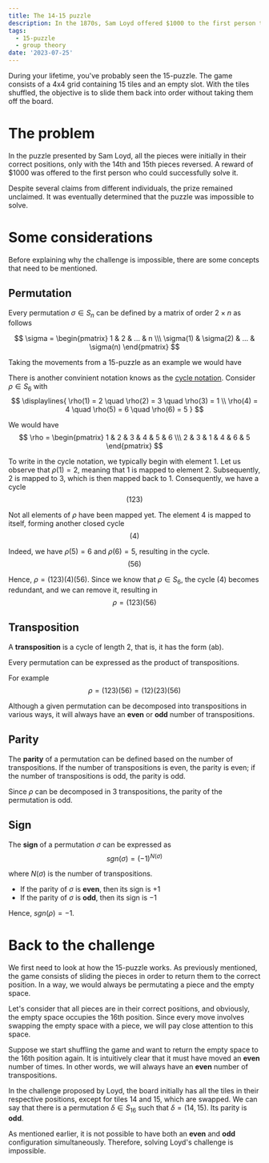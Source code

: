 ```yaml
---
title: The 14-15 puzzle
description: In the 1870s, Sam Loyd offered $1000 to the first person to solve what would come to be known as the 14-15 puzzle.
tags:
  - 15-puzzle
  - group theory
date: '2023-07-25'
---
```


During your lifetime, you've probably seen the 15-puzzle. The game consists of a 4x4 grid containing 15 tiles and an empty slot. With the tiles shuffled, the objective is to slide them back into order without taking them off the board.

# The problem

In the puzzle presented by Sam Loyd, all the pieces were initially in their correct positions, only with the 14th and 15th pieces reversed. A reward of $1000 was offered to the first person who could successfully solve it. 

Despite several claims from different individuals, the prize remained unclaimed. It was eventually determined that the puzzle was impossible to solve.

# Some considerations

Before explaining why the challenge is impossible, there are some concepts that need to be mentioned.

## Permutation

Every permutation $\sigma \in S_{n}$ can be defined by a matrix of order $2 \times n$ as follows

$$
\sigma = \begin{pmatrix} 1 & 2 & ... & n \\\ \sigma(1) & \sigma(2) & ... & \sigma(n) \end{pmatrix}
$$

Taking the movements from a 15-puzzle as an example we would have

<ResponsiveImage
  src='/posts/the-14-15-puzzle/cycle.gif'
  width='0'
  height='0'
  sizes='100vw'
  className='w-full h-auto'
/>

There is another convinient notation knows as the [cycle notation](https://en.wikipedia.org/wiki/Permutation#Cycle_notation). Consider $\rho \in S_{6}$ with 
$$
\displaylines{
\rho(1) = 2 \quad \rho(2) = 3 \quad \rho(3) = 1 \\ 
\rho(4) = 4 \quad \rho(5) = 6 \quad \rho(6) = 5
}
$$

We would have
$$
\rho = \begin{pmatrix} 1 & 2 & 3 & 4 & 5 & 6 \\\ 2 & 3 & 1 & 4 & 6 & 5 \end{pmatrix}
$$

To write in the cycle notation, we typically begin with element 1. Let us observe that $\rho(1)=2$, meaning that 1 is mapped to element 2. Subsequently, 2 is mapped to 3, which is then mapped back to 1. Consequently, we have a cycle
$$
(123)
$$

Not all elements of $\rho$ have been mapped yet. The element 4 is mapped to itself, forming another closed cycle
$$
(4)
$$

Indeed, we have $\rho(5)=6$ and $\rho(6)=5$, resulting in the cycle.
$$
(56)
$$

Hence, $\rho=(123)(4)(56)$. Since we know that $\rho \in S_{6}$, the cycle (4) becomes redundant, and we can remove it, resulting in
$$
\rho=(123)(56)
$$

## Transposition

A **transposition** is a cycle of length 2, that is, it has the form (ab).

Every permutation can be expressed as the product of transpositions.

For example
$$
\rho = (123)(56) = (12)(23)(56) 
$$

Although a given permutation can be decomposed into transpositions in various ways, it will always have an **even** or **odd** number of transpositions.

## Parity

The **parity** of a permutation can be defined based on the number of transpositions. If the number of transpositions is even, the parity is even; if the number of transpositions is odd, the parity is odd. 

Since $\rho$ can be decomposed in 3 transpositions, the parity of the permutation is odd.

## Sign

The **sign** of a permutation $\sigma$ can be expressed as 
$$
sgn(\sigma) = (-1)^{N(\sigma)}
$$

where $N(\sigma)$ is the number of transpositions. 

- If the parity of $\sigma$ is **even**, then its sign is $+1$
- If the parity of $\sigma$ is **odd**, then its sign is $-1$

Hence, $sgn(\rho) = -1$.

# Back to the challenge

We first need to look at how the 15-puzzle works. As previously mentioned, the game consists of sliding the pieces in order to return them to the correct position. In a way, we would always be permutating a piece and the empty space.

Let's consider that all pieces are in their correct positions, and obviously, the empty space occupies the 16th position. Since every move involves swapping the empty space with a piece, we will pay close attention to this space.

Suppose we start shuffling the game and want to return the empty space to the 16th position again. It is intuitively clear that it must have moved an **even** number of times. In other words, we will always have an **even** number of transpositions.

In the challenge proposed by Loyd, the board initially has all the tiles in their respective positions, except for tiles 14 and 15, which are swapped. We can say that there is a permutation $\delta \in S_{16}$ such that $\delta = (14, 15)$. Its parity is **odd**.

As mentioned earlier, it is not possible to have both an **even** and **odd** configuration simultaneously. Therefore, solving Loyd's challenge is impossible.

